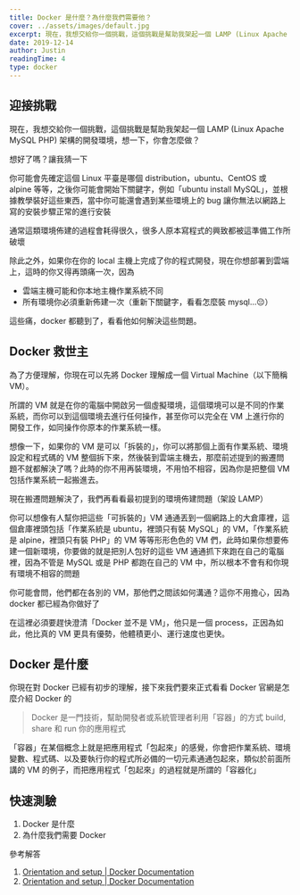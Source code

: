 ```yaml
---
title: Docker 是什麼？為什麼我們需要他？
cover: ../assets/images/default.jpg
excerpt: 現在，我想交給你一個挑戰，這個挑戰是幫助我架起一個 LAMP (Linux Apache MySQL PHP) 架構的開發環境，想一下，你會怎麼做？
date: 2019-12-14
author: Justin
readingTime: 4
type: docker
---
```


## 迎接挑戰

現在，我想交給你一個挑戰，這個挑戰是幫助我架起一個 LAMP (Linux Apache MySQL PHP) 架構的開發環境，想一下，你會怎麼做？

想好了嗎？讓我猜一下

你可能會先確定這個 Linux 平臺是哪個 distribution，ubuntu、CentOS 或 alpine 等等，之後你可能會開始下關鍵字，例如「ubuntu install MySQL」，並根據教學裝好這些東西，當中你可能還會遇到某些環境上的 bug 讓你無法以網路上寫的安裝步驟正常的進行安裝

通常這類環境佈建的過程會耗得很久，很多人原本寫程式的興致都被這準備工作所破壞

除此之外，如果你在你的 local 主機上完成了你的程式開發，現在你想部署到雲端上，這時的你又得再頭痛一次，因為

- 雲端主機可能和你本地主機作業系統不同
- 所有環境你必須重新佈建一次（重新下關鍵字，看看怎麼裝 mysql…😔）

這些痛，docker 都聽到了，看看他如何解決這些問題。

## Docker 救世主

為了方便理解，你現在可以先將 Docker 理解成一個 Virtual Machine（以下簡稱 VM）。

所謂的 VM 就是在你的電腦中開啟另一個虛擬環境，這個環境可以是不同的作業系統，而你可以到這個環境去進行任何操作，甚至你可以完全在 VM 上進行你的開發工作，如同操作你原本的作業系統一樣。

想像一下，如果你的 VM 是可以「拆裝的」，你可以將那個上面有作業系統、環境設定和程式碼的 VM 整個拆下來，然後裝到雲端主機去，那麼前述提到的搬遷問題不就都解決了嗎？此時的你不用再裝環境，不用怕不相容，因為你是把整個 VM 包括作業系統一起搬進去。

現在搬遷問題解決了，我們再看看最初提到的環境佈建問題（架設 LAMP）

你可以想像有人幫你把這些「可拆裝的」VM 通通丟到一個網路上的大倉庫裡，這個倉庫裡頭包括「作業系統是 ubuntu，裡頭只有裝 MySQL」的 VM，「作業系統是 alpine，裡頭只有裝 PHP」的 VM 等等形形色色的 VM 們，此時如果你想要佈建一個新環境，你要做的就是把別人包好的這些 VM 通通抓下來跑在自己的電腦裡，因為不管是 MySQL 或是 PHP 都跑在自己的 VM 中，所以根本不會有和你現有環境不相容的問題

你可能會問，他們都在各別的 VM，那他們之間該如何溝通？這你不用擔心，因為 docker 都已經為你做好了

在這裡必須要趕快澄清「Docker 並不是 VM」，他只是一個 process，正因為如此，他比真的 VM 更具有優勢，他體積更小、運行速度也更快。

## Docker 是什麼

你現在對 Docker 已經有初步的理解，接下來我們要來正式看看 Docker 官網是怎麼介紹 Docker 的

> Docker 是一門技術，幫助開發者或系統管理者利用「容器」的方式 build, share 和 run 你的應用程式

「容器」在某個概念上就是把應用程式「包起來」的感覺，你會把作業系統、環境變數、程式碼、以及要執行你的程式所必備的一切元素通通包起來，類似於前面所講的 VM 的例子，而把應用程式「包起來」的過程就是所謂的「容器化」

## 快速測驗

1. Docker 是什麼
2. 為什麼我們需要 Docker

參考解答

1. [Orientation and setup | Docker Documentation](https://docs.docker.com/get-started/#docker-concepts)
2. [Orientation and setup | Docker Documentation](https://docs.docker.com/get-started/#docker-concepts)
